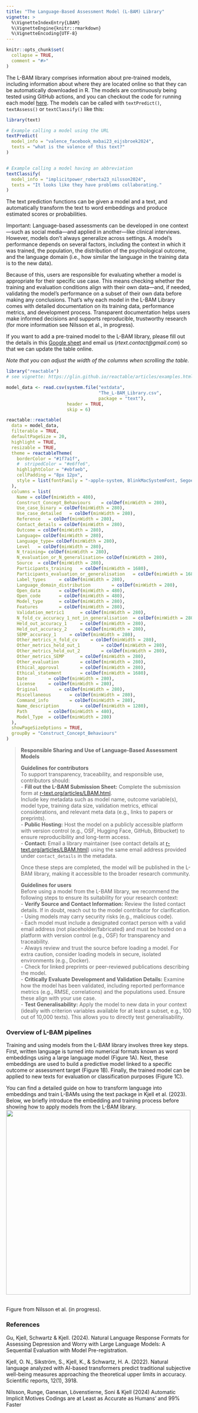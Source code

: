 ```yaml
---
title: "The Language-Based Assessment Model (L-BAM) Library"
vignette: >
  %\VignetteIndexEntry{LBAM}
  %\VignetteEngine{knitr::rmarkdown}
  %\VignetteEncoding{UTF-8}
---
```


```r
knitr::opts_chunk$set(
  collapse = TRUE,
  comment = "#>"
)
```

The L-BAM library comprises information about pre-trained models, including information about where they are located online so that they can be automatically downloaded in R. The models are continuously being tested using GitHub actions, and you can checkout the code for running each model [here](https://github.com/OscarKjell/text/blob/master/tests/testthat/test_2_10_lbam_models.R). The models can be called with `textPredict()`, `textAssess()` or `textClassify()` like this:

```r
library(text)

# Example calling a model using the URL
textPredict(
  model_info = "valence_facebook_mxbai23_eijsbroek2024",
  texts = "what is the valence of this text?"
)


# Example calling a model having an abbreviation
textClassify(
  model_info = "implicitpower_roberta23_nilsson2024",
  texts = "It looks like they have problems collaborating."
)
```

The text prediction functions can be given a model and a text, and automatically transform the text to word embeddings and produce estimated scores or probabilities.

Important: Language-based assessments can be developed in one context—such as social media—and applied in another—like clinical interviews. However, models don’t always generalize across settings. A model’s performance depends on several factors, including the context in which it was trained, the population, the distribution of the psychological outcome, and the language domain (i.e., how similar the language in the training data is to the new data).

Because of this, users are responsible for evaluating whether a model is appropriate for their specific use case. This means checking whether the training and evaluation conditions align with their own data—and, if needed, validating the model’s performance on a subset of their own data before making any conclusions. That’s why each model in the L-BAM Library comes with detailed documentation on its training data, performance metrics, and development process. Transparent documentation helps users make informed decisions and supports reproducible, trustworthy research (for more information see Nilsson et al., in progress).

If you want to add a pre-trained model to the L-BAM library, please fill out the details in this [Google sheet](https://docs.google.com/spreadsheets/d/1K16JdK7zOmuRktqgaYs5sgaHnkUVwB9v6ERxZdd9iW8/edit#gid=0) and email us (*rtext.contact@gmail.com*) so that we can update the table online.

*Note that you can adjust the width of the columns when scrolling the table.*

```r
library("reactable")
# see vignette: https://glin.github.io/reactable/articles/examples.html#custom-rendering

model_data <- read.csv(system.file("extdata",
                                   "The_L-BAM_Library.csv",
                                   package = "text"),
                       header = TRUE, 
                       skip = 6)

reactable::reactable(
  data = model_data,
  filterable = TRUE,
  defaultPageSize = 20,
  highlight = TRUE, 
  resizable = TRUE,
  theme = reactableTheme(
    borderColor = "#1f7a1f",
    #  stripedColor = "#e6ffe6",
    highlightColor = "#ebfaeb",
    cellPadding = "8px 12px",
    style = list(fontFamily = "-apple-system, BlinkMacSystemFont, Segoe UI, Helvetica, Arial, sans-serif")
  ),
  columns = list(
    Name = colDef(minWidth = 480),
    Construct_Concept_Behaviours	= colDef(minWidth = 280),
    Use_case_binary	= colDef(minWidth = 280),
    Use_case_detailed	= colDef(minWidth = 280),
    Reference	= colDef(minWidth = 280),
    Contact_details	= colDef(minWidth = 280),
    Outcome	= colDef(minWidth = 280),
    Language= colDef(minWidth = 280),
    Language_type= colDef(minWidth = 280),
    Level	= colDef(minWidth = 280),
    N_training= colDef(minWidth = 280),
    N_evaluation_or_N_generalisation= colDef(minWidth = 280),
    Source	= colDef(minWidth = 280),
    Participants_training	= colDef(minWidth = 1680),
    Participants_evaluation_or_generalisation	= colDef(minWidth = 1680),
    Label_types		= colDef(minWidth = 280),
    Language_domain_distribution 		= colDef(minWidth = 280),
    Open_data		= colDef(minWidth = 480),
    Open_code		= colDef(minWidth = 480),
    Model_type		= colDef(minWidth = 280),
    Features		= colDef(minWidth = 280),
    Validation_metric1		= colDef(minWidth = 280),
    N_fold_cv_accuracy_1_not_in_generalisation	= colDef(minWidth = 280),
    Held_out_accuracy_1		= colDef(minWidth = 280),
    Held_out_accuracy_2		= colDef(minWidth = 280),
    SEMP_accuracy_1		= colDef(minWidth = 280),
    Other_metrics_n_fold_cv		= colDef(minWidth = 280),
    Other_metrics_held_out_1		= colDef(minWidth = 280),
    Other_metrics_held_out_2		= colDef(minWidth = 280),
    Other_metrics_SEMP		= colDef(minWidth = 280),
    Other_evaluation		= colDef(minWidth = 280),
    Ethical_approval		= colDef(minWidth = 280),
    Ethical_statement		= colDef(minWidth = 1680),
    Date		= colDef(minWidth = 280),
    License		= colDef(minWidth = 280),
    Original		= colDef(minWidth = 280),
    Miscellaneous		= colDef(minWidth = 280),
    Command_info		= colDef(minWidth = 280),
    Name_description		= colDef(minWidth = 1280),
    Path		= colDef(minWidth = 480),
    Model_Type	= colDef(minWidth = 280)
  ), 
  showPageSizeOptions = TRUE,
  groupBy = "Construct_Concept_Behaviours"
)
```


> **Responsible Sharing and Use of Language-Based Assessment Models**
>
> **Guidelines for contributors**  
> To support transparency, traceability, and responsible use, contributors should:  
> - **Fill out the L-BAM Submission Sheet:** Complete the submission form at [r-text.org/articles/LBAM.html](https://r-text.org/articles/LBAM.html).  
>   Include key metadata such as model name, outcome variable(s), model type, training data size, validation metrics, ethical considerations, and relevant meta data (e.g., links to papers or preprints).  
> - **Public Hosting:** Host the model on a publicly accessible platform with version control (e.g., OSF, Hugging Face, GitHub, Bitbucket) to ensure reproducibility and long-term access.  
> - **Contact:** Email a library maintainer (see contact details at [r-text.org/articles/LBAM.html](https://r-text.org/articles/LBAM.html)) using the same email address provided under `contact_details` in the metadata.  
>
> Once these steps are completed, the model will be published in the L-BAM library, making it accessible to the broader research community.  
>
> **Guidelines for users**  
> Before using a model from the L-BAM library, we recommend the following steps to ensure its suitability for your research context:  
> - **Verify Source and Contact Information:** Review the listed contact details. If in doubt, reach out to the model contributor for clarification.  
>   - Using models may carry security risks (e.g., malicious code).  
>   - Each model must include a designated contact person with a valid email address (not placeholder/fabricated) and must be hosted on a platform with version control (e.g., OSF) for transparency and traceability.  
>   - Always review and trust the source before loading a model. For extra caution, consider loading models in secure, isolated environments (e.g., Docker).  
>   - Check for linked preprints or peer-reviewed publications describing the model.  
> - **Critically Evaluate Development and Validation Details:** Examine how the model has been validated, including reported performance metrics (e.g., RMSE, correlations) and the populations used. Ensure these align with your use case.  
> - **Test Generalisability:** Apply the model to new data in your context (ideally with criterion variables available for at least a subset, e.g., 100 out of 10,000 texts). This allows you to directly test generalisability.  

### Overview of L-BAM pipelines
Training and using models from the L-BAM library involves three key steps.
First, written language is turned into numerical formats known as word embeddings using a large language model (Figure 1A).
Next, these embeddings are used to build a predictive model linked to a specific outcome or assessment target (Figure 1B).
Finally, the trained model can be applied to new texts for evaluation or classification purposes (Figure 1C).

You can find a detailed guide on how to transform language into embeddings and train L-BAMs using the text package in Kjell et al. (2023).
Below, we briefly introduce the embedding and training process before showing how to apply models from the L-BAM library.
![](l_bam_overview.png){width=500px}

<br>
Figure from Nilsson et al. (in progress). 


### References

Gu, Kjell, Schwartz & Kjell. (2024). Natural Language Response Formats for Assessing Depression and Worry with Large Language Models: A Sequential Evaluation with Model Pre-registration.

Kjell, O. N., Sikström, S., Kjell, K., & Schwartz, H. A. (2022). Natural language analyzed with AI-based transformers predict traditional subjective well-being measures approaching the theoretical upper limits in accuracy. Scientific reports, 12(1), 3918.

Nilsson, Runge, Ganesan, Lövenstierne, Soni & Kjell (2024) Automatic Implicit Motives Codings are at Least as Accurate as Humans’ and 99% Faster

